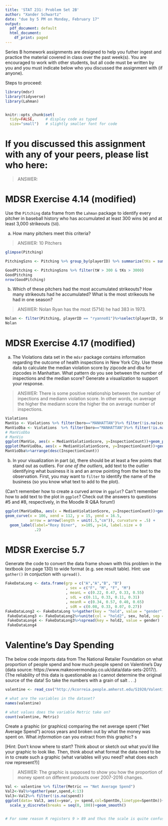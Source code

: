 ```yaml
---
title: 'STAT 231: Problem Set 2B'
author: "Xander Schwartz"
date: "due by 5 PM on Monday, February 17"
output:
  pdf_document: default
  html_document:
    df_print: paged
---
```


Series B homework assignments are designed to help you futher ingest and practice the material covered in class over the past week(s).  You are encouraged to work with other students, but all code must be written by you and you must indicate below who you discussed the assignment with (if anyone).  

Steps to proceed:

\begin{enumerate}
\item In RStudio, go to File > Open Project, navigate to the folder with the course-content repo, select the course-content project (course-content.Rproj), and click "Open" 
\item Pull the course-content repo (e.g. using the blue-ish down arrow in the Git tab in upper right window)
\item Copy ps2B.Rmd from the course repo to your repo (see page 6 of the GitHub Classroom Guide for Stat231 if needed)
\item Close out of the course repo project in RStudio
\item Open up your repo project in RStudio
\item In the ps2B.Rmd file in YOUR repo, replace "YOUR NAME HERE" with your name
\item Add in your responses, committing and pushing to YOUR repo in appropriate places along the way
\item Run "Knit PDF" 
\item Upload the pdf to Gradescope
\end{enumerate}

```r
library(mdsr)   
library(tidyverse)
library(Lahman)


knitr::opts_chunk$set(
  tidy=FALSE,     # display code as typed
  size="small")   # slightly smaller font for code
```


\newpage 

# If you discussed this assignment with any of your peers, please list who here:

> ANSWER:

\newpage
# MDSR Exercise 4.14 (modified)

Use the `Pitching` data frame from the `Lahman` package to identify every pitcher in baseball history who has accumulated at least 300 wins (`W`) and at least 3,000 strikeouts (`SO`).  

a. How many pitchers meet this criteria?  

> ANSWER: 10 Pitchers

```r
glimpse(Pitching)

PitchingSzns <- Pitching %>% group_by(playerID) %>% summarize(tKs = sum(SO),tW=sum(W))

GoodPitching <- PitchingSzns %>% filter(tW > 300 & tKs > 3000)
GoodPitching
nrow(GoodPitching)
```

b. Which of these pitchers had the most accumulated strikeouts?  How many strikeouts had he accumulated?  What is the most strikeouts he had in one season?

> ANSWER: Nolan Ryan has the most (5714) he had 383 in 1973. 

```r
Nolan <- filter(Pitching, playerID == "ryanno01")%>%select(playerID, SO, yearID)%>% arrange(desc(SO))
Nolan

```


\newpage 
# MDSR Exercise 4.17 (modified)

a. The Violations data set in the `mdsr` package contains information regarding the outcome of health inspections in New York City.  Use these data to calculate the median violation score by zipcode and dba for zipcodes in Manhattan.  What pattern do you see between the number of inspections and the median score?  Generate a visualization to support your response.  

> ANSWER:  There is some positive relationship between the number of inpections and mediann violation score. In other words, on average the higher the mediann score the higher the on average number of inspections. 

```r
Violations
ManVio <- Violations %>% filter(boro=="MANHATTAN")%>% filter(!is.na(score))%>% group_by(zipcode) %>% summarize(MedianViolationScore = median(score),InspectionCount = count(inspection_date))
ManVioDba <- Violations  %>% filter(boro=="MANHATTAN")%>% filter(!is.na(score)) %>% group_by(dba) %>% summarize(MedianViolationScore = median(score), InspectionCount = count(inspection_date))
# ManVioDba
# ManVio
ggplot(ManVio, aes(x = MedianViolationScore, y=InspectionCount))+geom_point()+geom_smooth()
ggplot(ManVioDba, aes(x = MedianViolationScore, y=InspectionCount))+geom_point()+geom_smooth()
ManVioDba%>%arrange(desc(InspectionCount))

```

b.  In your visualization in part (a), there should be at least a few points that stand out as outliers.  For *one of the outliers*, add text to the outlier identifying what business it is and an arrow pointing from the text to the observation.  First, you may want to `filter` to identify the name of the business (so you know what text to add to the plot).  

(Can't remember how to create a curved arrow in `ggplot`?  Can't remember how to add text to the plot in `ggplot`?  Check out the answers to questions #5 and #8, respectively, in the Moodle R Q&A forum!)

```r
ggplot(ManVioDba, aes(x = MedianViolationScore, y=InspectionCount))+geom_point()+geom_smooth()+
geom_curve(x = 106, xend = 112, y = 15, yend = 16.5, 
           arrow = arrow(length = unit(.5,"cm")), curvature = .5) +
  geom_label(label="Roxy Diner",  x=105, y=14, label.size = 0
             .2)
```


\newpage
# MDSR Exercise 5.7

Generate the code to convert the data frame shown with this problem in the textbook (on page 130) to wide format (e.g. see result table).  Hint: use `gather()` in conjuction with `spread()`.


```r
FakeDataLong <- data.frame(grp = c("A","A","B", "B")
                           , sex = c("F", "M", "F", "M")
                           , meanL = c(0.22, 0.47, 0.33, 0.55)
                           , sdL = c(0.11, 0.33, 0.11, 0.31)
                           , meanR = c(0.34, 0.57, 0.40, 0.65)
                           , sdR = c(0.08, 0.33, 0.07, 0.27))
FakeDataLong2 <- FakeDataLong %>%gather(key = "hold", value = "gender", 3:6) 
 FakeDataLong3 <- FakeDataLong2%>%unite(col = "hold2", sex, hold, sep = ".")
 FakeDataLong4 <- FakeDataLong3%>%spread(key = hold2, value = gender)
 FakeDataLong4
```




\newpage 
# Valentine's Day Spending

The below code imports data from The National Retailer Foundation on what proportion of people spend and how much people spend on Valentine's Day (data source: https://www.makeovermonday.co.uk/data/data-sets-2017/).  (The reliability of this data is questionable as I cannot determine the original source of the data!  So take the numbers with a grain of salt . . .)

```r
valentine <- read_csv("http://kcorreia.people.amherst.edu/S1920/Valentines_Day_Spending.csv")

# what are the variables in the dataset?
names(valentine)

# what values does the variable Metric take on?
count(valentine, Metric)
```

Create a graphic (or graphics) comparing the net average spent ("Net Average Spend") across years and broken out by what the money was spent on. What *information* can you extract from this graphic? s

[Hint: Don't know where to start?  Think about or sketch out what you'd like your graphic to look like. Then, think about what format the data need to be in to create such a graphic (what variables will you need?  what does each row represent?)] 


> ANSWER:  The graphic is supposed to show you how the proportion of money spent on different products over 2007-2016 changes. 

```r
Val <- valentine %>% filter(Metric == "Net Average Spend")
Val2<-Val%>%gather(year,spend,4:13)
Val3<-Val2%>% filter(!is.na(spend))
ggplot(data= Val3, aes(x=year, y= spend,col=SpentOn,linetype=SpentOn))+geom_point()+
  scale_y_discrete(breaks = seq(0, 100))+geom_smooth()


# For some reason R registers 9 > 89 and thus the scale is quite confused. 
```

